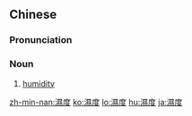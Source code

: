 {{also|湿度}}
==Chinese==
{{zh-forms|s=湿度|t2=溼度}}

===Pronunciation===
{{zh-pron
|m=shīdù
|c=sap1 dou6
|mn=qz,xm,zz:sip-tō͘
|cat=n
}}

===Noun===
{{zh-noun}}

# [[humidity]]

[[zh-min-nan:濕度]]
[[ko:濕度]]
[[lo:濕度]]
[[hu:濕度]]
[[ja:濕度]]